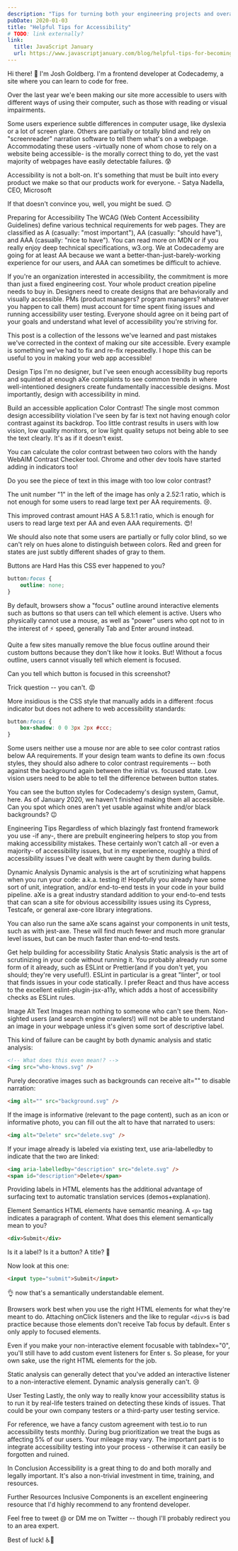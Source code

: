 ```yaml
---
description: "Tips for turning both your engineering projects and overall organization into an accessibility machine."
pubDate: 2020-01-03
title: "Helpful Tips for Accessibility"
# TODO: link externally?
link:
  title: JavaScript January
  url: https://www.javascriptjanuary.com/blog/helpful-tips-for-becoming-accessible
---
```


Hi there! 👋 I'm Josh Goldberg. I'm a frontend developer at Codecademy, a site where you can learn to code for free.

Over the last year we'e been making our site more accessible to users with different ways of using their computer, such as those with reading or visual impairments.

Some users experience subtle differences in computer usage, like dyslexia or a lot of screen glare. Others are partially or totally blind and rely on "screenreader" narration software to tell them what's on a webpage. Accommodating these users -virtually none of whom chose to rely on a website being accessible- is the morally correct thing to do, yet the vast majority of webpages have easily detectable failures. 😰

Accessibility is not a bolt-on. It's something that must be built into every product we make so that our products work for everyone. - Satya Nadella, CEO, Microsoft

If that doesn't convince you, well, you might be sued. 🙃

Preparing for Accessibility
The WCAG (Web Content Accessibility Guidelines) define various technical requirements for web pages. They are classified as A (casually: "most important"), AA (casually: "should have"), and AAA (casually: "nice to have"). You can read more on MDN or if you really enjoy deep technical specifications, w3.org. We at Codecademy are going for at least AA because we want a better-than-just-barely-working experience for our users, and AAA can sometimes be difficult to achieve.

If you're an organization interested in accessibility, the commitment is more than just a fixed engineering cost. Your whole product creation pipeline needs to buy in. Designers need to create designs that are behaviorally and visually accessible. PMs (product managers? program managers? whatever you happen to call them) must account for time spent fixing issues and running accessibility user testing. Everyone should agree on it being part of your goals and understand what level of accessibility you're striving for.

This post is a collection of the lessons we've learned and past mistakes we've corrected in the context of making our site accessible. Every example is something we've had to fix and re-fix repeatedly. I hope this can be useful to you in making your web app accessible!

Design Tips
I'm no designer, but I've seen enough accessibility bug reports and squinted at enough aXe complaints to see common trends in where well-intentioned designers create fundamentally inaccessible designs. Most importantly, design with accessibility in mind.

Build an accessible application
Color Contrast!
The single most common design accessibility violation I've seen by far is text not having enough color contrast against its backdrop. Too little contrast results in users with low vision, low quality monitors, or low light quality setups not being able to see the text clearly. It's as if it doesn't exist.

You can calculate the color contrast between two colors with the handy WebAIM Contrast Checker tool. Chrome and other dev tools have started adding in indicators too!

Do you see the piece of text in this image with too low color contrast?

The unit number "1" in the left of the image has only a 2.52:1 ratio, which is not enough for some users to read large text per AA requirements. 😢.

This improved contrast amount HAS A 5.8.1:1 ratio, which is enough for users to read large text per AA and even AAA requirements. 😍!

We should also note that some users are partially or fully color blind, so we can't rely on hues alone to distinguish between colors. Red and green for states are just subtly different shades of gray to them.

Buttons are Hard
Has this CSS ever happened to you?

```css
button:focus {
	outline: none;
}
```

By default, browsers show a "focus" outline around interactive elements such as buttons so that users can tell which element is active. Users who physically cannot use a mouse, as well as "power" users who opt not to in the interest of ⚡ speed, generally Tab and Enter around instead.

Quite a few sites manually remove the blue focus outline around their custom buttons because they don't like how it looks. But! Without a focus outline, users cannot visually tell which element is focused.

Can you tell which button is focused in this screenshot?

Trick question -- you can't. 😡

More insidious is the CSS style that manually adds in a different :focus indicator but does not adhere to web accessibility standards:

```css
button:focus {
	box-shadow: 0 0 3px 2px #ccc;
}
```

Some users neither use a mouse nor are able to see color contrast ratios below AA requirements. If your design team wants to define its own :focus styles, they should also adhere to color contrast requirements -- both against the background again between the initial vs. focused state. Low vision users need to be able to tell the difference between button states.

You can see the button styles for Codecademy's design system, Gamut, here. As of January 2020, we haven't finished making them all accessible. Can you spot which ones aren't yet usable against white and/or black backgrounds? 😉

Engineering Tips
Regardless of which blazingly fast frontend framework you use -if any-, there are prebuilt engineering helpers to stop you from making accessibility mistakes. These certainly won't catch all -or even a majority- of accessibility issues, but in my experience, roughly a third of accessibility issues I've dealt with were caught by them during builds.

Dynamic Analysis
Dynamic analysis is the art of scrutinizing what happens when you run your code: a.k.a. testing it! Hopefully you already have some sort of unit, integration, and/or end-to-end tests in your code in your build pipeline. aXe is a great industry standard addition to your end-to-end tests that can scan a site for obvious accessibility issues using its Cypress, Testcafe, or general axe-core library integrations.

You can also run the same aXe scans against your components in unit tests, such as with jest-axe. These will find much fewer and much more granular level issues, but can be much faster than end-to-end tests.

Get help building for accessibility
Static Analysis
Static analysis is the art of scrutinizing in your code without running it. You probably already run some form of it already, such as ESLint or Prettier(and if you don't yet, you should; they're very useful!). ESLint in particular is a great "linter", or tool that finds issues in your code statically. I prefer React and thus have access to the excellent eslint-plugin-jsx-a11y, which adds a host of accessibility checks as ESLint rules.

Image Alt Text
Images mean nothing to someone who can't see them. Non-sighted users (and search engine crawlers!) will not be able to understand an image in your webpage unless it's given some sort of descriptive label.

This kind of failure can be caught by both dynamic analysis and static analysis:

```html
<!-- What does this even mean!? -->
<img src="who-knows.svg" />
```

Purely decorative images such as backgrounds can receive alt="" to disable narration:

```html
<img alt="" src="background.svg" />
```

If the image is informative (relevant to the page content), such as an icon or informative photo, you can fill out the alt to have that narrated to users:

```html
<img alt="Delete" src="delete.svg" />
```

If your image already is labeled via existing text, use aria-labelledby to indicate that the two are linked:

```html
<img aria-labelledby="description" src="delete.svg" />
<span id="description">Delete</span>
```

Providing labels in HTML elements has the additional advantage of surfacing text to automatic translation services (demos+explanation).

Element Semantics
HTML elements have semantic meaning. A `<p>` tag indicates a paragraph of content. What does this element semantically mean to you?

```html
<div>Submit</div>
```

Is it a label? Is it a button? A title? 🤷‍

Now look at this one:

```html
<input type="submit">Submit</input>
```

👌 now that's a semantically understandable element.

Browsers work best when you use the right HTML elements for what they're meant to do. Attaching onClick listeners and the like to regular `<div>`s is bad practice because those elements don't receive Tab focus by default. Enter s only apply to focused elements.

Even if you make your non-interactive element focusable with tabIndex="0", you'll still have to add custom event listeners for Enter s. So please, for your own sake, use the right HTML elements for the job.

Static analysis can generally detect that you've added an interactive listener to a non-interactive element. Dynamic analysis generally can't. 😢

User Testing
Lastly, the only way to really know your accessibility status is to run it by real-life testers trained on detecting these kinds of issues. That could be your own company testers or a third-party user testing service.

For reference, we have a fancy custom agreement with test.io to run accessibility tests monthly. During bug prioritization we treat the bugs as affecting 5% of our users. Your mileage may vary. The important part is to integrate accessibility testing into your process - otherwise it can easily be forgotten and ruined.

In Conclusion
Accessibility is a great thing to do and both morally and legally important. It's also a non-trivial investment in time, training, and resources.

Further Resources
Inclusive Components is an excellent engineering resource that I'd highly recommend to any frontend developer.

Feel free to tweet @ or DM me on Twitter -- though I'll probably redirect you to an area expert.

Best of luck! ♿🙌
